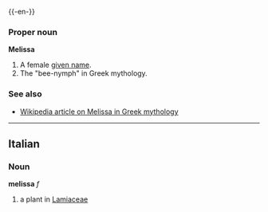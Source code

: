 {{-en-}}
===Proper noun===
'''Melissa'''

#A female [[given name]].
#The "bee-nymph" in Greek mythology.

===See also===
*[[w:Melissa|Wikipedia article on Melissa in Greek mythology]]

----
==Italian==
===Noun===
'''melissa''' ''f''

#a plant in [[Lamiaceae]]<!--what is this plant called in English?-->